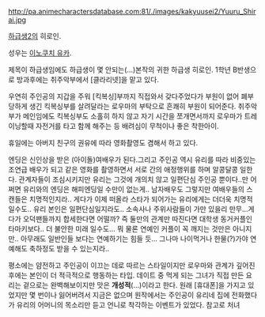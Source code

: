 http://pa.animecharactersdatabase.com:81/./images/kakyuusei2/Yuuru_Shirai.jpg

[[하급생2]]의 히로인.

성우는 [[이노쿠치 유카]].

제목이 하급생임에도 하급생이 몇 안되는(...)본작의 귀한 하급생 히로인. 1학년 B반생으로 방과후에는 취주악부에서 [클라리넷]을 맡고 있다. 

우연히 주인공의 지갑을 주워 [킥복싱]부까지 직접와서 갖다주었다가 부원이 없어 폐부당하게 생긴 킥복싱부를 살려달라는 로우마의 부탁으로 흔쾌히 부원이 되어준다. 취주악부가 메인임에도 킥복싱부도 소홀히 하지 않고 자기 시간을 쪼개면서까지 로우마가 트레이닝할때 자전거를 타고 함께 해주는 등 배려심이 무척이나 좋은 착한아이. 

휴일에는 아버지 친구의 권유에 따라 영화촬영도 겸해서 하고 있다. 

엔딩은 신인상을 받은 (아이돌)여배우가 된다.그리고 주인공 역시 유리를 따라 비중있는 조연급 배우가 되고 같은 영화를 촬영하면서 서로 간의 애정행위를 하며 알콩달콩 일한다. 관계자들이 조심시키지만 유리는 그것에 개의치 않고 일편단심 주인공 뿐이다..만 어쩌면 유리와의 엔딩은 해피엔딩일 수만이 없는게.. 남자배우도 그렇지만 여배우들의 스캔들은 치명적인지라.. 게다가 이제 떠올라 스타가 되어가는 유리에게는 더더욱 치명적 일수도.. 유리 본인은 일편단심일지라도.. 소속사나 주위사람들이 가만 있을리 만무...게다가 오덕팬들까지 합세한다면 어떨까? 즉 둘만의 관계만 따진다면 대학생 동거커플인 타마키보다..   더 불안한 미래 일수도...  뭐 물론 연예인 커플이 꼭 깨지는 것만은 아니지만.. 아무래도 일반인들 보다는 연예하기는 힘들 듯... 그나마 나이먹거나 한물(?)가야 연예해도 축하정도 받을 수 있는지라..

평소에는 얌전하고 주인공이 이끄는 데로 따르는 스타일이지만 로우마와 관계가 깊어진 후에는 본인이 더 적극적으로 행동하는 타입. 데이트 중 먹게 되는 그녀가 직접 만든 요리는 겉으로는 완벽해보이지만 맛은 '''개성적'''(...)이라고 한다. 원래 [휴대폰]을 가지고 있었지만 몇 번이나 잃어버려서 지금은 없으며 원작에서는 주인공이 유리네 집에 전화했다가 유리의 어머니의 목소리만 듣고 언니로 착각하는 이벤트가 있었다. 참고로 처녀
